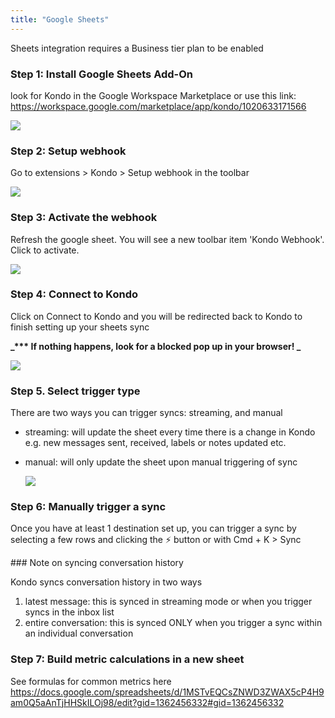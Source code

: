 ```yaml
---
title: "Google Sheets"
---
```


<Info>
  Sheets integration requires a Business tier plan to be enabled
</Info>

### Step 1: Install Google Sheets Add-On

look for Kondo in the Google Workspace Marketplace or use this link: https://workspace.google.com/marketplace/app/kondo/1020633171566

![](/images/CleanShot2025-03-04at15.41.26.png)

### Step 2: Setup webhook

Go to extensions \> Kondo \> Setup webhook in the toolbar

![](/images/CleanShot2025-03-04at15.44.12.png)

### Step 3: Activate the webhook

Refresh the google sheet. You will see a new toolbar item 'Kondo Webhook'. Click to activate.

![](/images/CleanShot2025-03-04at15.46.28.png)

### Step 4: Connect to Kondo

Click on Connect to Kondo and you will be redirected back to Kondo to finish setting up your sheets sync

**_\*\*\* If nothing happens, look for a blocked pop up in your browser\! _**

![](/CleanShot2025-03-04at15.47.42.png)

### Step 5. Select trigger type

There are two ways you can trigger syncs: streaming, and manual

- streaming: will update the sheet every time there is a change in Kondo e.g. new messages sent, received, labels or notes updated etc.
- manual: will only update the sheet upon manual triggering of sync

  ![](/CleanShot2025-03-04at15.54.36.png)

### Step 6: Manually trigger a sync

Once you have at least 1 destination set up, you can trigger a sync by selecting a few rows and clicking the ⚡ button or with Cmd \+ K \> Sync

<Info>
  ### Note on syncing conversation history

  Kondo syncs conversation history in two ways

  1. latest message: this is synced in streaming mode or when you trigger syncs in the inbox list
  2. entire conversation: this is synced ONLY when you trigger a sync within an individual conversation
</Info>

### Step 7: Build metric calculations in a new sheet

See formulas for common metrics here https://docs.google.com/spreadsheets/d/1MSTvEQCsZNWD3ZWAX5cP4H9am0Q5aAnTjHHSkILOj98/edit?gid=1362456332#gid=1362456332